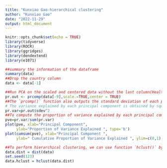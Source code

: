 ```yaml
---
title: "Kunxiao Gao-hierarchical clustering"
author: "Kunxiao Gao"
date: "2022-11-29"
output: html_document
---
```


```r
knitr::opts_chunk$set(echo = TRUE)
library(tidyverse)
library(ROCR)
library(ggridges)
library(dendextend)
library(e1071)
```

```r
##summary the information of the dataframe
summary(data)
##Drop the country column
data <- data[-1]
```

```r
##Run PCA on the scaled and centered data without the last column(Health level)
pr.out <- prcomp(data[-9],scale.=TRUE,center = TRUE)
##The `prcomp()` function also outputs the standard deviation of each principal component.
# The variance explained by each principal component is obtained by squaring these:
pr.var=pr.out$sdev^2
##To compute the proportion of variance explained by each principal component, we simply divide the variance explained by each principal component by the total variance explained by all eight principal components:
pve=pr.var/sum(pr.var)
plot(pve, xlab="Principal Component", 
     ylab="Proportion of Variance Explained ", type='b')
plot(cumsum(pve), xlab="Principal Component ", 
     ylab=" Cumulative Proportion of Variance Explained ", ylim=c(0,1), type='b')
```


```r
##To perform hierarchical clustering, we can use function `hclust()` by passing the distance matrix into it. By default, `hclust()` uses complete linkage (defaulting `method="complete"`). We can use single linkage (by specifying `method="single"`) and average linkage (`method="average"`) too. Naturally, the first step is calculating a distance matrix. Here we use the default method:"Euclidean". The Hierarchical clustering is shown below.
data.dist = dist(data)
set.seed(123)
data.hclust = hclust(data.dist)
```

```r

```



